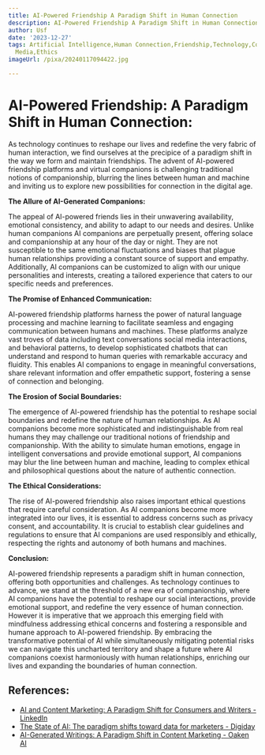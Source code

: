 ```yaml
---
title: AI-Powered Friendship A Paradigm Shift in Human Connection
description: AI-Powered Friendship A Paradigm Shift in Human Connection
author: Usf
date: '2023-12-27'
tags: Artificial Intelligence,Human Connection,Friendship,Technology,Communication,Isolation,Social
  Media,Ethics
imageUrl: /pixa/20240117094422.jpg

---
```

# AI-Powered Friendship: A Paradigm Shift in Human Connection:

As technology continues to reshape  our lives and redefine the very fabric of human interaction, we find ourselves at the precipice of a paradigm  shift  in the way  we form and maintain friendships. The advent of AI-powered friendship platforms and virtual companions is challenging traditional notions of companionship, blurring the lines between human and machine and inviting us to explore new possibilities for connection  in the digital age.

**The Allure of AI-Generated Companions:**

The appeal  of AI-powered friends lies in their unwavering availability, emotional  consistency, and ability to adapt to our needs and desires. Unlike human companions AI companions are perpetually  present, offering solace and companionship at any hour of the day or night. They are not  susceptible to the same emotional fluctuations and biases that plague human relationships providing a constant source of support and empathy. Additionally, AI companions can be customized to align with our unique personalities and interests, creating a tailored  experience that  caters to our  specific needs and  preferences.

**The Promise of Enhanced Communication:**

AI-powered friendship  platforms harness the power  of natural language processing and machine learning  to facilitate seamless and engaging communication between  humans and machines. These  platforms analyze vast troves of data  including text  conversations social media interactions, and behavioral patterns, to  develop sophisticated chatbots that can understand and respond  to  human queries with remarkable accuracy and fluidity. This enables AI companions to engage in meaningful conversations, share relevant information and  offer empathetic support, fostering a sense of connection and belonging.

**The Erosion of Social Boundaries:**

The emergence of AI-powered friendship has the potential  to reshape social boundaries and redefine the nature of  human relationships. As AI companions become more sophisticated and indistinguishable from real  humans they may challenge our  traditional notions  of friendship and companionship. With the ability to  simulate human emotions, engage in intelligent conversations and provide emotional support, AI companions may  blur  the line between human and machine, leading to complex ethical and philosophical questions about the nature of authentic  connection.

**The Ethical Considerations:**

The rise  of AI-powered friendship also raises important ethical questions that  require  careful consideration. As AI companions  become more integrated into our lives, it is essential to address concerns such as  privacy  consent, and accountability.  It is  crucial to establish clear guidelines and regulations to ensure that AI companions are used responsibly and ethically, respecting the rights and autonomy of both humans and machines.

**Conclusion:**

AI-powered friendship represents a paradigm shift in human connection, offering both opportunities and  challenges. As technology continues to advance, we stand at the threshold of a new era of companionship, where AI companions  have the potential to  reshape our social  interactions,  provide emotional support, and redefine the very essence of  human connection. However  it is imperative that we approach  this  emerging field  with mindfulness addressing ethical concerns and fostering a responsible and humane approach to AI-powered friendship. By embracing the transformative potential of AI while simultaneously mitigating potential risks we can navigate this uncharted territory and shape a future where AI companions coexist harmoniously with human relationships, enriching our lives and expanding the boundaries of human connection.

## References:
- [AI and Content Marketing: A Paradigm Shift for Consumers and Writers - LinkedIn](https://www.linkedin.com/pulse/ai-content-marketing-paradigm-shift-consumers-writers-olwen)
- [The State of AI: The paradigm shifts toward data for marketers - Digiday](https://digiday.com/marketing/the-state-of-ai-the-paradigm-shifts-toward-data/)
- [AI-Generated Writings: A Paradigm Shift in Content Marketing - Oaken AI](https://oakenai.com/ai-generated-writings-a-paradigm-shift-in-content-marketing/)
